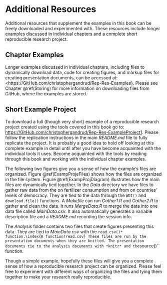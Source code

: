 # Additional Resources {-}

Additional resources that supplement the examples in this book can be freely downloaded and experimented with. These resources include longer examples discussed in individual chapters and a complete short reproducible research project.

## Chapter Examples {-}

Longer examples discussed in individual chapters, including files to dynamically download data, code for creating figures, and markup files for creating presentation documents, can be accessed at: <https://GitHub.com/christophergandrud/Rep-Res-Examples}. Please see Chapter \@ref(Storing) for more information on downloading files from GitHub, where the examples are stored.\index{GitHub}

## Short Example Project {-}

To download a full (though very short) example of a reproducible research project created using the tools covered in this book go to: <https://GitHub.com/christophergandrud/Rep-Res-ExampleProject1>. Please follow the replication instructions in the main *README.md* file to fully replicate the project. It is probably a good idea to hold off looking at this complete example in detail until after you have become acquainted with the individual tools it uses. Become acquainted with the tools by reading through this book and working with the individual chapter examples.

The following two figures give you a sense of how the example's files are organized. Figure \@ref(ExampProjeFiles) shows how the files are organized in the file system. Figure \@ref(ExampProjDiagram) illustrates how the main files are dynamically tied together. In the *Data* directory we have files to gather raw data from the \cite{WorldBank2013} on fertilizer consumption and from \cite{Pemstein2010} on countries' levels of democracy. They are tied to the data through the `WDI()`\index{WDI()} and `download.file()` functions.\index{R function!download.file()} A *Makefile*\index{Makefile} can run *Gather1.R* and *Gather2.R* to gather and clean the data. It runs *MergeData.R* to merge the data into one data file called *MainData.csv*. It also automatically generates a variable description file and a *README.md*\index{README file} recording the session info.\index{R!session info}

The *Analysis* folder contains two files that create figures presenting this data. They are tied to *MainData.csv* with the `read.csv()* function.\index{R function!read.csv} These files are run by the presentation documents when they are knitted. The presentation documents tie to the analysis documents with *knitr* and the `source()`` function.\index{R function!source}

Though a simple example, hopefully these files will give you a complete sense of how a reproducible research project can be organized. Please feel free to experiment with different ways of organizing the files and tying them together to make your research really reproducible.

\thispagestyle{plain}
    \begin{figure}[th!]
        \caption{Short Example Project File Tree}
        \label{ExampProjeFiles}
        \begin{center}
            \input{images/additional_resources_images/file_tree.tex}
        \end{center}
    \end{figure}

\clearpage
\thispagestyle{plain}
\begin{landscape}
    \begin{figure}[th!]
        \caption{Short Example Main File Ties}
        \label{ExampProjDiagram}
        \begin{center}
            \input{images/additional_resources_images/example_diagram.tex}
        \end{center}
    \end{figure}
\end{landscape}
